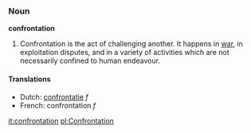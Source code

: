 ===Noun===
'''confrontation'''

# Confrontation is the act of challenging another. It happens in [[war]], in exploitation disputes, and in a variety of activities which are not necessarily confined to human endeavour.

====Translations====
*Dutch: [[confrontatie]] ''f''
*French: confrontation ''f''

[[it:confrontation]]
[[pl:Confrontation]]
